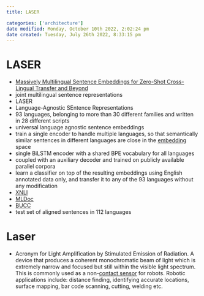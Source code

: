 ```yaml
---
title: LASER

categories: ['architecture']
date modified: Monday, October 10th 2022, 2:02:24 pm
date created: Tuesday, July 26th 2022, 8:33:15 pm
---
```


# LASER
- [Massively Multilingual Sentence Embeddings for Zero-Shot Cross-Lingual Transfer and Beyond](https://arxiv.org/abs/1812.10464)
- joint multilingual sentence representations
- LASER
- Language-Agnostic SEntence Representations
- 93 languages, belonging to more than 30 different families and written in 28 different scripts
- universal language agnostic sentence embeddings
- train a single encoder to handle multiple languages, so that semantically similar sentences in different languages are close in the [embedding](Embedding.qmd) space
- single BiLSTM encoder with a shared BPE vocabulary for all languages
- coupled with an auxiliary decoder and trained on publicly available parallel corpora
- learn a classifier on top of the resulting embeddings using English annotated data only, and transfer it to any of the 93 languages without any modification
- [XNLI](XNLI)
- [MLDoc](MLDoc.qmd)
- [BUCC](BUCC.qmd)
- test set of aligned sentences in 112 languages

# Laser
- Acronym for Light Amplification by Stimulated Emission of Radiation. A device that produces a coherent monochromatic beam of light which is extremely narrow and focused but still within the visible light spectrum. This is commonly used as a non-[contact sensor](Contact%20Sensor.qmd) for robots. Robotic applications include: distance finding, identifying accurate locations, surface mapping, bar code scanning, cutting, welding etc.




